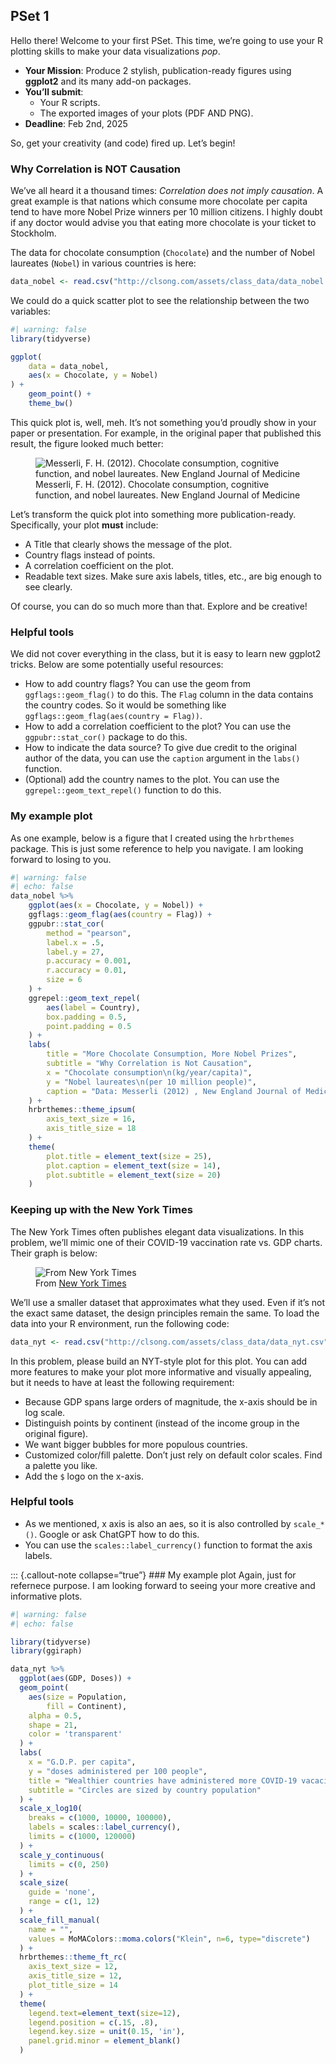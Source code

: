## PSet 1 

Hello there! Welcome to your first PSet. This time, we’re going to use your R plotting skills to make your data visualizations *pop*. 

- **Your Mission**: Produce 2 stylish, publication-ready figures using **ggplot2** and its many add-on packages.
- **You’ll submit**:
  - Your R scripts.
  - The exported images of your plots (PDF AND PNG).
- **Deadline**: Feb 2nd, 2025

So, get your creativity (and code) fired up. Let’s begin!

### **Why Correlation is NOT Causation**

We’ve all heard it a thousand times: *Correlation does not imply causation*. A great example is that nations which consume more chocolate per capita tend to have more Nobel Prize winners per 10 million citizens. I highly doubt if any doctor would advise you that eating more chocolate is your ticket to Stockholm.

The data for chocolate consumption (`Chocolate`) and the number of Nobel laureates (`Nobel`) in various countries is here:
```r
data_nobel <- read.csv("http://clsong.com/assets/class_data/data_nobel.csv")
```

We could do a quick scatter plot to see the relationship between the two variables:
```r
#| warning: false
library(tidyverse)

ggplot(
    data = data_nobel,
    aes(x = Chocolate, y = Nobel)
) +
    geom_point() +
    theme_bw()
```

This quick plot is, well, meh. It’s not something you’d proudly show in your paper or presentation. For example, in the original paper that published this result, the figure looked much better:

![Messerli, F. H. (2012). Chocolate consumption, cognitive function, and nobel laureates. New England Journal of Medicine](img/Pset1_nobel.jpg)

Let’s transform the quick plot into something more publication-ready. Specifically, your plot **must** include:

- A Title that clearly shows the message of the plot.
- Country flags instead of points.
- A correlation coefficient on the plot.
- Readable text sizes. Make sure axis labels, titles, etc., are big enough to see clearly.

Of course, you can do so much more than that. Explore and be creative!

::: {.callout-note collapse="true"}
### Helpful tools
We did not cover everything in the class, but it is easy to learn new ggplot2 tricks. Below are some potentially useful resources:

- How to add country flags? You can use the geom from `ggflags::geom_flag()` to do this. The `Flag` column in the data contains the country codes. So it would be something like `ggflags::geom_flag(aes(country = Flag))`.
- How to add a correlation coefficient to the plot? You can use the `ggpubr::stat_cor()` package to do this. 
- How to indicate the data source? To give due credit to the original author of the data, you can use the `caption` argument in the `labs()` function. 
- (Optional) add the country names to the plot. You can use the `ggrepel::geom_text_repel()` function to do this.
:::

::: {.callout-note collapse="true"}
### My example plot
As one example, below is a figure that I created using the `hrbrthemes` package. This is just some reference to help you navigate. I am looking forward to losing to you.
```r
#| warning: false
#| echo: false
data_nobel %>%
    ggplot(aes(x = Chocolate, y = Nobel)) +
    ggflags::geom_flag(aes(country = Flag)) +
    ggpubr::stat_cor(
        method = "pearson",
        label.x = .5,
        label.y = 27,
        p.accuracy = 0.001,
        r.accuracy = 0.01,
        size = 6
    ) +
    ggrepel::geom_text_repel(
        aes(label = Country),
        box.padding = 0.5,
        point.padding = 0.5
    ) +
    labs(
        title = "More Chocolate Consumption, More Nobel Prizes",
        subtitle = "Why Correlation is Not Causation",
        x = "Chocolate consumption\n(kg/year/capita)",
        y = "Nobel laureates\n(per 10 million people)",
        caption = "Data: Messerli (2012) , New England Journal of Medicine"
    ) +
    hrbrthemes::theme_ipsum(
        axis_text_size = 16,
        axis_title_size = 18
    ) +
    theme(
        plot.title = element_text(size = 25),
        plot.caption = element_text(size = 14),
        plot.subtitle = element_text(size = 20)
    )
```
:::


### Keeping up with the New York Times

The New York Times often publishes elegant data visualizations. In this problem, we’ll mimic one of their COVID-19 vaccination rate vs. GDP charts. Their graph is below:

![From [New York Times](https://www.nytimes.com/2022/01/06/learning/whats-going-on-in-this-graph-jan-12-2022.html)](img/Pset1_NYT.png)


We’ll use a smaller dataset that approximates what they used. Even if it’s not the exact same dataset, the design principles remain the same. To load the data into your R environment, run the following code:
```r
data_nyt <- read.csv("http://clsong.com/assets/class_data/data_nyt.csv")
```

In this problem, please build an NYT-style plot for this plot. You can add more features to make your plot more informative and visually appealing, but it needs to have at least the following requirement:

- Because GDP spans large orders of magnitude, the x-axis should be in log scale. 
- Distinguish points by continent (instead of the income group in the original figure). 
- We want bigger bubbles for more populous countries.
- Customized color/fill palette. Don’t just rely on default color scales. Find a palette you like.
- Add the `$` logo on the x-axis. 


::: {.callout-note collapse="true"}
### Helpful tools

- As we mentioned, x axis is also an aes, so it is also controlled by `scale_*()`. Google or ask ChatGPT how to do this.
- You can use the `scales::label_currency()` function to format the axis labels.

:::

::: {.callout-note collapse="true"}
### My example plot
Again, just for refernece purpose. I am looking forward to seeing your more creative and informative plots.
```r
#| warning: false
#| echo: false

library(tidyverse)
library(ggiraph)

data_nyt %>% 
  ggplot(aes(GDP, Doses)) +
  geom_point(
    aes(size = Population,
        fill = Continent),
    alpha = 0.5,
    shape = 21,
    color = 'transparent'
  ) +
  labs(
    x = "G.D.P. per capita",
    y = "doses administered per 100 people",
    title = "Wealthier countries have administered more COVID-19 vacacines",
    subtitle = "Circles are sized by country population"
  ) +
  scale_x_log10(
    breaks = c(1000, 10000, 100000),
    labels = scales::label_currency(),
    limits = c(1000, 120000)
  ) +
  scale_y_continuous(
    limits = c(0, 250)
  ) +
  scale_size(
    guide = 'none',
    range = c(1, 12)
  ) +
  scale_fill_manual(
    name = "",
    values = MoMAColors::moma.colors("Klein", n=6, type="discrete")
  ) +
  hrbrthemes::theme_ft_rc(
    axis_text_size = 12,
    axis_title_size = 12,
    plot_title_size = 14
  ) +
  theme(
    legend.text=element_text(size=12),
    legend.position = c(.15, .8),
    legend.key.size = unit(0.15, 'in'),
    panel.grid.minor = element_blank()
  )
```